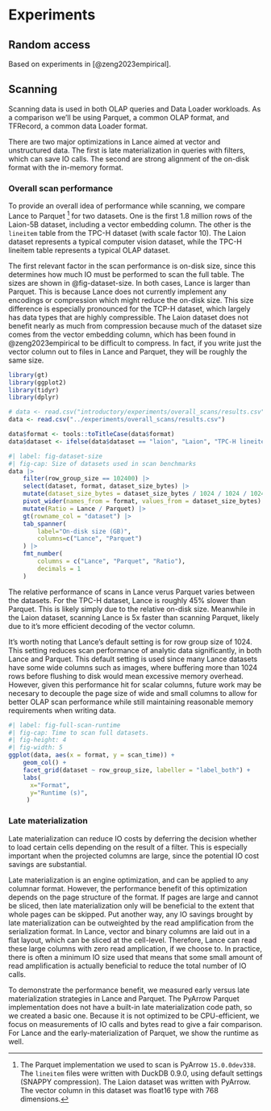# Experiments

## Random access

Based on experiments in [@zeng2023empirical].

## Scanning

Scanning data is used in both OLAP queries and Data Loader workloads. As a comparison we'll be using Parquet, a common OLAP format, and TFRecord, a common data Loader format.

There are two major optimizations in Lance aimed at vector and unstructured data. The first is late materialization in queries with filters, which can save IO calls. The second are strong alignment of the on-disk format with the in-memory format.

### Overall scan performance

To provide an overall idea of performance while scanning, we compare Lance to Parquet [^parquet-scan-note] for two datasets. One is the first 1.8 million rows of the Laion-5B dataset, including a vector embedding column. The other is the `lineitem` table from the TPC-H dataset (with scale factor 10). The Laion dataset represents a typical computer vision dataset, while the TPC-H lineitem table represents a typical OLAP dataset.

[^parquet-scan-note]: The Parquet implementation we used to scan is PyArrow `15.0.0dev338`. The `lineitem` files were written with DuckDB 0.9.0, using default settings (SNAPPY compression). The Laion dataset was written with PyArrow. The vector column in this dataset was float16 type with 768 dimensions.

The first relevant factor in the scan performance is on-disk size, since this determines how much IO must be performed to scan the full table. The sizes are shown in @fig-dataset-size. In both cases, Lance is larger than Parquet. This is because Lance does not currently implement any encodings or compression which might reduce the on-disk size. This size difference is especially pronounced for the TCP-H dataset, which largely has data types that are highly compressible. The Laion dataset does not benefit nearly as much from compression because much of the dataset size comes from the vector embedding column, which has been found in @zeng2023empirical to be difficult to compress. In fact, if you write just the vector column out to files in Lance and Parquet, they will be roughly the same size.

```r
library(gt)
library(ggplot2)
library(tidyr)
library(dplyr)

# data <- read.csv("introductory/experiments/overall_scans/results.csv")
data <- read.csv("../experiments/overall_scans/results.csv")

data$format <- tools::toTitleCase(data$format)
data$dataset <- ifelse(data$dataset == "laion", "Laion", "TPC-H lineitem")
```


```r
#| label: fig-dataset-size
#| fig-cap: Size of datasets used in scan benchmarks
data |>
    filter(row_group_size == 102400) |>
    select(dataset, format, dataset_size_bytes) |>
    mutate(dataset_size_bytes = dataset_size_bytes / 1024 / 1024 / 1024) |>
    pivot_wider(names_from = format, values_from = dataset_size_bytes) |>
    mutate(Ratio = Lance / Parquet) |>
    gt(rowname_col = "dataset") |>
    tab_spanner(
        label="On-disk size (GB)",
        columns=c("Lance", "Parquet")
    ) |>
    fmt_number(
        columns = c("Lance", "Parquet", "Ratio"),
        decimals = 1
    )
```

The relative performance of scans in Lance verus Parquet varies between the datasets. For the TPC-H dataset, Lance is roughly 45% slower than Parquet. This is likely simply due to the relative on-disk size. Meanwhile in the Laion dataset, scanning Lance is 5x faster than scanning Parquet, likely due to it's more efficient decoding of the vector column.

It's worth noting that Lance's default setting is for row group size of 1024. This setting reduces scan performance of analytic data significantly, in both Lance and Parquet. This default setting is used since many Lance datasets have some wide columns such as images, where buffering more than 1024 rows before flushing to disk would mean excessive memory overhead. However, given this performance hit for scalar columns, future work may be necesary to decouple the page size of wide and small columns to allow for better OLAP scan performance while still maintaining reasonable memory requirements when writing data.

```r
#| label: fig-full-scan-runtime
#| fig-cap: Time to scan full datasets.
#| fig-height: 4
#| fig-width: 5
ggplot(data, aes(x = format, y = scan_time)) +
    geom_col() +
    facet_grid(dataset ~ row_group_size, labeller = "label_both") +
    labs(
      x="Format",
      y="Runtime (s)",
     )
```


### Late materialization

Late materialization can reduce IO costs by deferring the decision whether to load certain cells depending on the result of a filter. This is especially important when the projected columns are large, since the potential IO cost savings are substantial.

Late materialization is an engine optimization, and can be applied to any columnar format. However, the performance benefit of this optimization depends on the page structure of the format. If pages are large and cannot be sliced, then late materialization only will be beneficial to the extent that whole pages can be skipped. Put another way, any IO savings brought by late materialization can be outweighted by the read amplification from the serialization format. In Lance, vector and binary columns are laid out in a flat layout, which can be sliced at the cell-level. Therefore, Lance can read these large columns with zero read amplication, if we choose to. In practice, there is often a minimum IO size used that means that some small amount of read amplification is actually beneficial to reduce the total number of IO calls.

To demonstrate the performance benefit, we measured early versus late materialization strategies in Lance and Parquet. The PyArrow Parquet implementation does not have a built-in late materialization code path, so we created a basic one. Because it is not optimized to be CPU-efficient, we focus on measurements of IO calls and bytes read to give a fair comparison. For Lance and the early-materialization of Parquet, we show the runtime as well.

<!-- Chart 1: line chart. Color: Format, line shape: early vs late,
       x-axis: filter selectivity, y-axis: runtime -->

<!-- Chart 2: line chart. Color: Format, line shape: early vs late,
       x-axis: filter selectivity, y-axis: bytes read -->

<!-- TODO: discuss results -->
